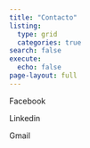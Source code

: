 ```yaml
---
title: "Contacto"
listing: 
  type: grid
  categories: true
search: false
execute:
  echo: false
page-layout: full
---
```


Facebook

Linkedin

Gmail